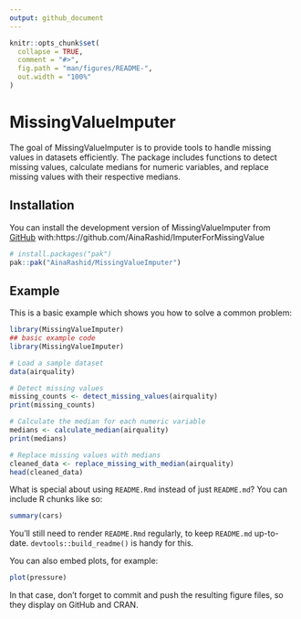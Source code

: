 ```yaml
---
output: github_document
---
```


<!-- README.md is generated from README.Rmd. Please edit that file -->

```r
knitr::opts_chunk$set(
  collapse = TRUE,
  comment = "#>",
  fig.path = "man/figures/README-",
  out.width = "100%"
)
```

# MissingValueImputer

<!-- badges: start -->
<!-- badges: end -->

The goal of MissingValueImputer is to provide tools to handle missing values in datasets efficiently. The package includes functions to detect missing values, calculate medians for numeric variables, and replace missing values with their respective medians.

## Installation

You can install the development version of MissingValueImputer from [GitHub](https://github.com/) with:https://github.com/AinaRashid/ImputerForMissingValue

``` r
# install.packages("pak")
pak::pak("AinaRashid/MissingValueImputer")
```

## Example

This is a basic example which shows you how to solve a common problem:

```r
library(MissingValueImputer)
## basic example code
library(MissingValueImputer)

# Load a sample dataset
data(airquality)

# Detect missing values
missing_counts <- detect_missing_values(airquality)
print(missing_counts)

# Calculate the median for each numeric variable
medians <- calculate_median(airquality)
print(medians)

# Replace missing values with medians
cleaned_data <- replace_missing_with_median(airquality)
head(cleaned_data)

```

What is special about using `README.Rmd` instead of just `README.md`? You can include R chunks like so:

```r
summary(cars)
```

You'll still need to render `README.Rmd` regularly, to keep `README.md` up-to-date. `devtools::build_readme()` is handy for this.

You can also embed plots, for example:

```r
plot(pressure)
```

In that case, don't forget to commit and push the resulting figure files, so they display on GitHub and CRAN.

